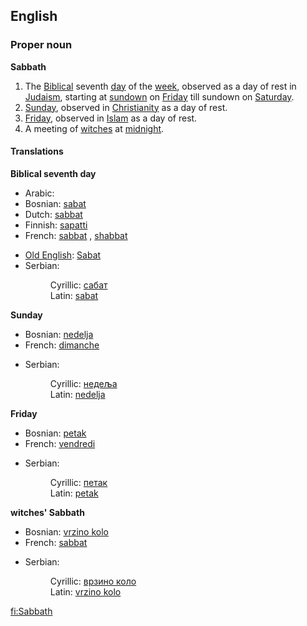 ==English==
===Proper noun===
'''Sabbath'''

#The [[Biblical]] seventh [[day]] of the [[week]], observed as a day of rest in [[Judaism]], starting at [[sundown]] on [[Friday]] till sundown on [[Saturday]].
#[[Sunday]], observed in [[Christianity]] as a day of rest.
#[[Friday]], observed in [[Islam]] as a day of rest.
#A meeting of [[witch]]es at [[midnight]].

====Translations====
'''Biblical seventh day'''
{{top}}
*Arabic: {{ARchar|[[السبت]]}}
*Bosnian: [[sabat#Bosnian|sabat]] {{m}}
*Dutch: [[sabbat]] {{m}}
*Finnish: [[sapatti]]
*French: [[sabbat]] {{m}}, [[shabbat]] {{m}}
{{mid}}
*[[Old English]]: [[Sabat]] {{m}}
*Serbian:
*:Cyrillic: [[сабат#Serbian|сабат]] {{m}}
*:Latin: [[sabat#Serbian|sabat]] {{m}}
{{bottom}}

'''Sunday'''
{{top}}
*Bosnian: [[nedelja#Bosnian|nedelja]] {{f}}
*French: [[dimanche]] {{m}}
{{mid}}
*Serbian:
*:Cyrillic: [[недеља#Serbian|недеља]] {{f}}
*:Latin: [[nedelja#Serbian|nedelja]] {{f}}
{{bottom}}

'''Friday'''
{{top}}
*Bosnian: [[petak#Bosnian|petak]] {{m}}
*French: [[vendredi]] {{m}}
{{mid}}
*Serbian:
*:Cyrillic: [[петак#Serbian|петак]] {{m}}
*:Latin: [[petak#Serbian|petak]] {{m}}
{{bottom}}

'''witches' Sabbath'''
{{top}}
*Bosnian: [[vrzino kolo#Bosnian|vrzino kolo]] {{n}}
*French: [[sabbat]] {{m}}
{{mid}}
*Serbian:
*:Cyrillic: [[врзино коло#Serbian|врзино коло]] {{n}}
*:Latin: [[vrzino kolo#Serbian|vrzino kolo]] {{n}}
{{bottom}}

[[fi:Sabbath]]
